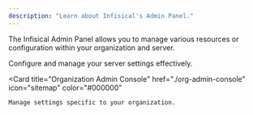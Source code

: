 ```yaml
---
description: "Learn about Infisical's Admin Panel."
---
```


The Infisical Admin Panel allows you to manage various resources or configuration within your organization and server.

<CardGroup cols={2}>
  <Card
    title="Server Admin Panel"
    href="./server-admin"
    icon="user-tie"
    color="#000000"
  >
    Configure and manage your server settings effectively.
  </Card>
  
  <Card
    title="Organization Admin Console"
    href="./org-admin-console"
    icon="sitemap"
    color="#000000"
  >
    Manage settings specific to your organization.
  </Card>
</CardGroup>
